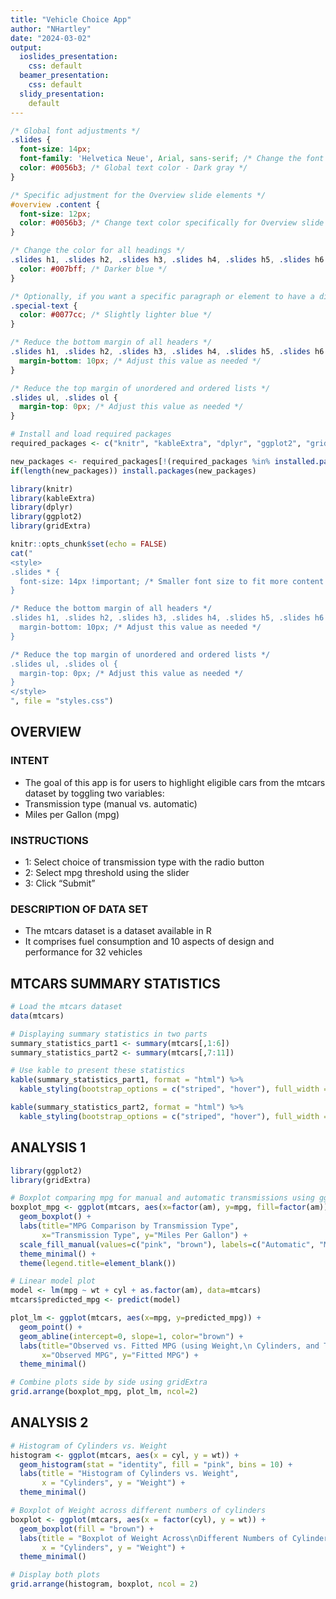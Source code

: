 ---
title: "Vehicle Choice App"
author: "NHartley"
date: "2024-03-02"
output:
  ioslides_presentation:
    css: default
  beamer_presentation:
    css: default
  slidy_presentation:
    default
---

```{css, echo=FALSE}
/* Global font adjustments */
.slides {
  font-size: 14px;
  font-family: 'Helvetica Neue', Arial, sans-serif; /* Change the font globally */
  color: #0056b3; /* Global text color - Dark gray */
}

/* Specific adjustment for the Overview slide elements */
#overview .content {
  font-size: 12px;
  color: #0056b3; /* Change text color specifically for Overview slide content - Blue */
}

/* Change the color for all headings */
.slides h1, .slides h2, .slides h3, .slides h4, .slides h5, .slides h6 {
  color: #007bff; /* Darker blue */
}

/* Optionally, if you want a specific paragraph or element to have a different text color */
.special-text {
  color: #0077cc; /* Slightly lighter blue */
}

/* Reduce the bottom margin of all headers */
.slides h1, .slides h2, .slides h3, .slides h4, .slides h5, .slides h6 {
  margin-bottom: 10px; /* Adjust this value as needed */
}

/* Reduce the top margin of unordered and ordered lists */
.slides ul, .slides ol {
  margin-top: 0px; /* Adjust this value as needed */
}

```


```{r setup, include=FALSE}
# Install and load required packages
required_packages <- c("knitr", "kableExtra", "dplyr", "ggplot2", "gridExtra")

new_packages <- required_packages[!(required_packages %in% installed.packages()[,"Package"])]
if(length(new_packages)) install.packages(new_packages)

library(knitr)
library(kableExtra)
library(dplyr)
library(ggplot2)
library(gridExtra)

knitr::opts_chunk$set(echo = FALSE)
cat("
<style>
.slides * {
  font-size: 14px !important; /* Smaller font size to fit more content */
}

/* Reduce the bottom margin of all headers */
.slides h1, .slides h2, .slides h3, .slides h4, .slides h5, .slides h6 {
  margin-bottom: 10px; /* Adjust this value as needed */
}

/* Reduce the top margin of unordered and ordered lists */
.slides ul, .slides ol {
  margin-top: 0px; /* Adjust this value as needed */
}
</style>
", file = "styles.css")


```

## OVERVIEW {.smaller}

### INTENT
-   The goal of this app is for users to highlight eligible cars from the mtcars dataset by toggling two variables:
-   Transmission type (manual vs. automatic)
-   Miles per Gallon (mpg)

### INSTRUCTIONS
-   1: Select choice of transmission type with the radio button
-   2: Select mpg threshold using the slider
-   3: Click "Submit"

### DESCRIPTION OF DATA SET
-   The mtcars dataset is a dataset available in R
-   It comprises fuel consumption and 10 aspects of design and performance for 32 vehicles

## MTCARS SUMMARY STATISTICS {.smaller}
```{r echo=FALSE, eval = TRUE}
# Load the mtcars dataset
data(mtcars)

# Displaying summary statistics in two parts
summary_statistics_part1 <- summary(mtcars[,1:6])
summary_statistics_part2 <- summary(mtcars[,7:11])

# Use kable to present these statistics
kable(summary_statistics_part1, format = "html") %>%
  kable_styling(bootstrap_options = c("striped", "hover"), full_width = FALSE)

kable(summary_statistics_part2, format = "html") %>%
  kable_styling(bootstrap_options = c("striped", "hover"), full_width = FALSE)

```

## ANALYSIS 1 {.smaller}
```{r plots, echo=FALSE, fig.width=8, fig.height=5}
library(ggplot2)
library(gridExtra)

# Boxplot comparing mpg for manual and automatic transmissions using ggplot2
boxplot_mpg <- ggplot(mtcars, aes(x=factor(am), y=mpg, fill=factor(am))) +
  geom_boxplot() +
  labs(title="MPG Comparison by Transmission Type",
       x="Transmission Type", y="Miles Per Gallon") +
  scale_fill_manual(values=c("pink", "brown"), labels=c("Automatic", "Manual")) +
  theme_minimal() +
  theme(legend.title=element_blank())

# Linear model plot
model <- lm(mpg ~ wt + cyl + as.factor(am), data=mtcars)
mtcars$predicted_mpg <- predict(model)

plot_lm <- ggplot(mtcars, aes(x=mpg, y=predicted_mpg)) +
  geom_point() +
  geom_abline(intercept=0, slope=1, color="brown") +
  labs(title="Observed vs. Fitted MPG (using Weight,\n Cylinders, and Trans. Type)",
       x="Observed MPG", y="Fitted MPG") +
  theme_minimal()

# Combine plots side by side using gridExtra
grid.arrange(boxplot_mpg, plot_lm, ncol=2)

```


## ANALYSIS 2 {.smaller}
```{r additional_plots, echo=FALSE, warning=FALSE, fig.width=8, fig.height=5}
# Histogram of Cylinders vs. Weight
histogram <- ggplot(mtcars, aes(x = cyl, y = wt)) +
  geom_histogram(stat = "identity", fill = "pink", bins = 10) +
  labs(title = "Histogram of Cylinders vs. Weight",
       x = "Cylinders", y = "Weight") +
  theme_minimal()

# Boxplot of Weight across different numbers of cylinders
boxplot <- ggplot(mtcars, aes(x = factor(cyl), y = wt)) +
  geom_boxplot(fill = "brown") +
  labs(title = "Boxplot of Weight Across\nDifferent Numbers of Cylinders",
       x = "Cylinders", y = "Weight") +
  theme_minimal()

# Display both plots
grid.arrange(histogram, boxplot, ncol = 2)
```
